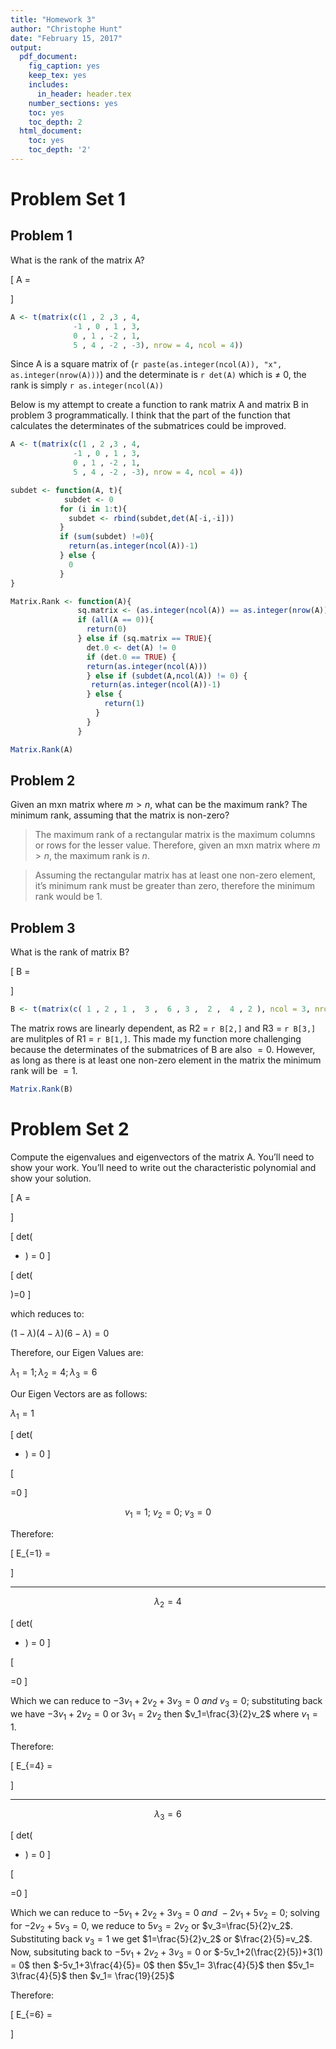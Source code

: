 ```yaml
---
title: "Homework 3"
author: "Christophe Hunt"
date: "February 15, 2017"
output:
  pdf_document:
    fig_caption: yes
    keep_tex: yes
    includes:
      in_header: header.tex
    number_sections: yes
    toc: yes
    toc_depth: 2
  html_document:
    toc: yes
    toc_depth: '2'
---
```


# Problem Set 1

## Problem 1 

What is the rank of the matrix A?

\[
A = \begin{bmatrix}
    1 & 2 & 3 &4  \\
   -1 & 0 & 1 & 3  \\
   0 & 1 & -2 & 1   \\
   5 & 4 & -2 & -3   \\
\end{bmatrix}
\]


```r
A <- t(matrix(c(1 , 2 ,3 , 4, 
              -1 , 0 , 1 , 3, 
              0 , 1 , -2 , 1, 
              5 , 4 , -2 , -3), nrow = 4, ncol = 4))

```
Since A is a square matrix of (`r paste(as.integer(ncol(A)), "x",  as.integer(nrow(A)))`) and the determinate is  `r det(A)` which is $\neq$ 0, the rank is simply `r as.integer(ncol(A))`

Below is my attempt to create a function to rank matrix A and matrix B in problem 3 programmatically. I think that the part of the function that calculates the determinates of the submatrices could be improved. 

```r
A <- t(matrix(c(1 , 2 ,3 , 4, 
              -1 , 0 , 1 , 3, 
              0 , 1 , -2 , 1, 
              5 , 4 , -2 , -3), nrow = 4, ncol = 4))

subdet <- function(A, t){
            subdet <- 0
           for (i in 1:t){
             subdet <- rbind(subdet,det(A[-i,-i]))
           }
           if (sum(subdet) !=0){
             return(as.integer(ncol(A))-1)
           } else {
             0
           }
}

Matrix.Rank <- function(A){
               sq.matrix <- (as.integer(ncol(A)) == as.integer(nrow(A)))
               if (all(A == 0)){
                 return(0)
               } else if (sq.matrix == TRUE){
                 det.0 <- det(A) != 0
                 if (det.0 == TRUE) {
                 return(as.integer(ncol(A)))
                 } else if (subdet(A,ncol(A)) != 0) {
                  return(as.integer(ncol(A))-1)
                 } else {
                     return(1)
                   }
                 }
               }

Matrix.Rank(A)
```


## Problem 2 

Given an mxn matrix where $m > n$, what can be the maximum rank? The minimum rank, assuming that the matrix is non-zero?

> The maximum rank of a rectangular matrix is the maximum columns or rows for the lesser value. Therefore, given an mxn matrix where $m > n$, the maximum rank is $n$. 

> Assuming the rectangular matrix has at least one non-zero element, it's minimum rank must be greater than zero, therefore the minimum rank would be 1. 

## Problem 3 

What is the rank of matrix B?

\[
B = 
\begin{bmatrix}
   1 & 2 & 1 \\
   3 & 6 & 3 \\
   2 & 4 & 2 \\
\end{bmatrix}
\]

```r
B <- t(matrix(c( 1 , 2 , 1 ,  3 ,  6 , 3 ,  2 ,  4 , 2 ), ncol = 3, nrow = 3))
```

The matrix rows are linearly dependent, as R2 = `r B[2,]` and R3 = `r B[3,]` are mulitples of R1 = `r B[1,]`. This made my function more challenging because the determinates of the submatrices of B are also $= 0$. However, as long as there is at least one non-zero element in the matrix the minimum rank will be $= 1$.

```r
Matrix.Rank(B)
```

# Problem Set 2 

Compute the eigenvalues and eigenvectors of the matrix A. You'll need to show your work. You'll need to write out the characteristic polynomial and show your solution.

\[
A = 
\begin{bmatrix}
   1 & 2 & 3 \\
   0 & 4 & 5 \\
   0 & 0 & 6 \\
\end{bmatrix}
\]


\[
det( 
\begin{bmatrix}
   1 & 2 & 3 \\
   0 & 4 & 5 \\
   0 & 0 & 6 \\
\end{bmatrix}
-
\begin{bmatrix}
   \lambda & 0 & 0 \\
   0 & \lambda  & 0 \\
   0 & 0 & \lambda  \\
\end{bmatrix}
) = 0
\]


\[
det( 
\begin{bmatrix}
   1 -\lambda  & 2 & 3 \\
   0 &  4 -\lambda& 5 \\
   0 & 0 & 6 -\lambda \\
\end{bmatrix}
)=0
\]

which reduces to:

$(1-\lambda)(4-\lambda)(6-\lambda) =0$

Therefore, our Eigen Values are:

$\lambda_1 = 1 ; \lambda_2 = 4; \lambda_3 = 6$


Our Eigen Vectors are as follows:

$\lambda_1 = 1$

\[
det( 
\begin{bmatrix}
   1 & 2 & 3 \\
   0 & 4 & 5 \\
   0 & 0 & 6 \\
\end{bmatrix}
-
\begin{bmatrix}
   1 & 0 & 0 \\
   0 & 1  & 0 \\
   0 & 0 & 1 \\
\end{bmatrix}
) = 0
\]


\[
\begin{bmatrix}
   0 & 2 & 3 \\
   0 & 3 & 5 \\
   0 & 0 & 5 \\
\end{bmatrix}
\begin{bmatrix}
v_1 \\
v_2 \\
v_3
\end{bmatrix}
=0
\]

$$v_1 = 1;~v_2 = 0;~v_3 = 0$$

Therefore:

\[
E\lambda_{=1} = \
\begin{bmatrix}
1 \\
0 \\
0
\end{bmatrix}
\]


***

\newpage

$$\lambda_2 = 4$$

\[
det( 
\begin{bmatrix}
   1 & 2 & 3 \\
   0 & 4 & 5 \\
   0 & 0 & 6 \\
\end{bmatrix}
-
\begin{bmatrix}
   4 & 0 & 0 \\
   0 & 4  & 0 \\
   0 & 0 & 4 \\
\end{bmatrix}
) = 0
\]


\[
\begin{bmatrix}
   -3 & 2 & 3 \\
   0 & 0 & 5 \\
   0 & 0 & 2 \\
\end{bmatrix}
\begin{bmatrix}
v_1 \\
v_2 \\
v_3
\end{bmatrix}
=0
\]

Which we can reduce to $-3v_1+2v_2+3v_3 = 0~and~v_3 =0$; substituting back we have $-3v_1+2v_2=0$ or $3v_1=2v_2$ then $v_1=\frac{3}{2}v_2$ where $v_1 =1$.

Therefore:

\[
E\lambda_{=4} = \
\begin{bmatrix}
1 \\
\frac{3}{2} \\
0
\end{bmatrix}
\]


***

$$\lambda_3 = 6$$

\[
det( 
\begin{bmatrix}
   1 & 2 & 3 \\
   0 & 4 & 5 \\
   0 & 0 & 6 \\
\end{bmatrix}
-
\begin{bmatrix}
   6 & 0 & 0 \\
   0 & 6 & 0 \\
   0 & 0 & 6 \\
\end{bmatrix}
) = 0
\]


\[
\begin{bmatrix}
   -5 & 2 & 3 \\
   0 & -2 & 5 \\
   0 & 0 & 0 \\
\end{bmatrix}
\begin{bmatrix}
v_1 \\
v_2 \\
v_3
\end{bmatrix}
=0
\]

Which we can reduce to $-5v_1+2v_2+3v_3 = 0~and~-2v_1+5v_2=0$; solving for $-2v_2+5v_3=0$, we reduce to $5v_3=2v_2$ or $v_3=\frac{5}{2}v_2$. Substituting back $v_3=1$ we get $1=\frac{5}{2}v_2$ or $\frac{2}{5}=v_2$. Now, subsituting back to  $-5v_1+2v_2+3v_3 = 0$ or $-5v_1+2(\frac{2}{5})+3(1) = 0$ then $-5v_1+3\frac{4}{5}= 0$ then $5v_1= 3\frac{4}{5}$ then $5v_1= 3\frac{4}{5}$ then $v_1= \frac{19}{25}$

Therefore:

\[
E\lambda_{=6} = \
\begin{bmatrix}
\frac{19}{25} \\
\frac{2}{5} \\
1
\end{bmatrix}
\]
